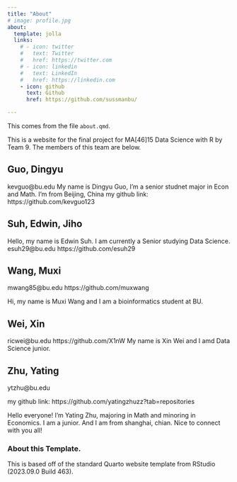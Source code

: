 ```yaml
---
title: "About"
# image: profile.jpg
about:
  template: jolla
  links:
    # - icon: twitter
    #   text: Twitter
    #   href: https://twitter.com
    # - icon: linkedin
    #   text: LinkedIn
    #   href: https://linkedin.com
    - icon: github
      text: Github
      href: https://github.com/sussmanbu/

---
```



This comes from the file `about.qmd`.

This is a website for the final project for MA[46]15 Data Science with R by Team 9.
The members of this team are below.

## Guo, Dingyu
kevguo@bu.edu
My name is Dingyu Guo, I'm a senior studnet major in Econ and Math. I'm from Beijing, China
my github link: https://github.com/kevguo123

## Suh, Edwin, Jiho

Hello, my name is Edwin Suh. I am currently a Senior studying Data Science.
esuh29@bu.edu
https://github.com/esuh29
	
## Wang, Muxi

mwang85@bu.edu
https://github.com/muxwang

Hi, my name is Muxi Wang and I am a bioinformatics student at BU.

## Wei, Xin

ricwei@bu.edu
https://github.com/X1nW
My name is Xin Wei and I amd Data Science junior.
	
## Zhu, Yating

ytzhu@bu.edu
	
my github link: https://github.com/yatingzhuzz?tab=repositories

Hello everyone! I'm Yating Zhu, majoring in Math and minoring in Economics. I am a junior. And I am from shanghai, chian. Nice to connect with you all!



<!-- Please leave in the information below -->

### About this Template.

This is based off of the standard Quarto website template from RStudio (2023.09.0 Build 463).
